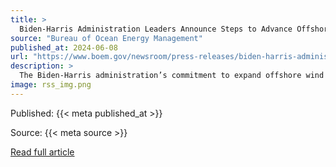 ```yaml
---
title: >
  Biden-Harris Administration Leaders Announce Steps to Advance Offshore Wind Progress in Maryland
source: "Bureau of Ocean Energy Management"
published_at: 2024-06-08
url: "https://www.boem.gov/newsroom/press-releases/biden-harris-administration-leaders-announce-steps-advance-offshore-wind"
description: >
  The Biden-Harris administration’s commitment to expand offshore wind opportunities and advance an all-of-government approach to address the climate crisis while creating good-paying jobs.
image: rss_img.png
---
```



  Published: {{< meta published_at >}}
  

  Source: {{< meta source >}}
  

  [Read full article]({{< meta url >}}){target='blank'}
  

